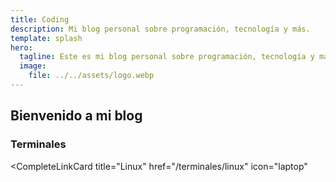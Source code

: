 ```yaml
---
title: Coding
description: Mi blog personal sobre programación, tecnología y más.
template: splash
hero:
  tagline: Este es mi blog personal sobre programación, tecnología y más.
  image:
    file: ../../assets/logo.webp
---
```



## Bienvenido a mi blog


### Terminales

<CardGrid stagger>
  <CompleteLinkCard
    title="Windows"
    href="/terminales/windows"
    icon="laptop"
  ></CompleteLinkCard>

  <CompleteLinkCard
    title="Linux"
    href="/terminales/linux"
    icon="laptop"
  ></CompleteLinkCard>
</CardGrid>
